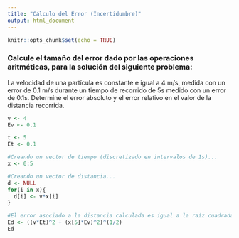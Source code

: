```yaml
---
title: "Cálculo del Error (Incertidumbre)"
output: html_document
---
```


```r
knitr::opts_chunk$set(echo = TRUE)
```

### Calcule el tamaño del error dado por las operaciones aritméticas, para la solución del siguiente problema:

La velocidad de una partícula es constante e igual a 4 m/s, medida con un error de 0.1 m/s durante un tiempo de recorrido de 5s medido con un error de 0.1s. Determine el error absoluto y el error relativo en el valor de la distancia recorrida.

```r

v <- 4
Ev <- 0.1

t <- 5
Et <- 0.1

#Creando un vector de tiempo (discretizado en intervalos de 1s)...
x <- 0:5

#Creando un vector de distancia...
d <- NULL
for(i in x){
  d[i] <- v*x[i]
}

#El error asociado a la distancia calculada es igual a la raíz cuadrada de la adición de la derivada parcial de la distancia con respecto al tiempo, multiplicada por la incertidumbre asociada al tiempo, al cuadrado; y la derivada parcial de la distancia con respecto a la velocidad, multiplicada por la incertidumbre asociada a la velocidad.
Ed <- ((v*Et)^2 + (x[5]*Ev)^2)^(1/2)
Ed

```
